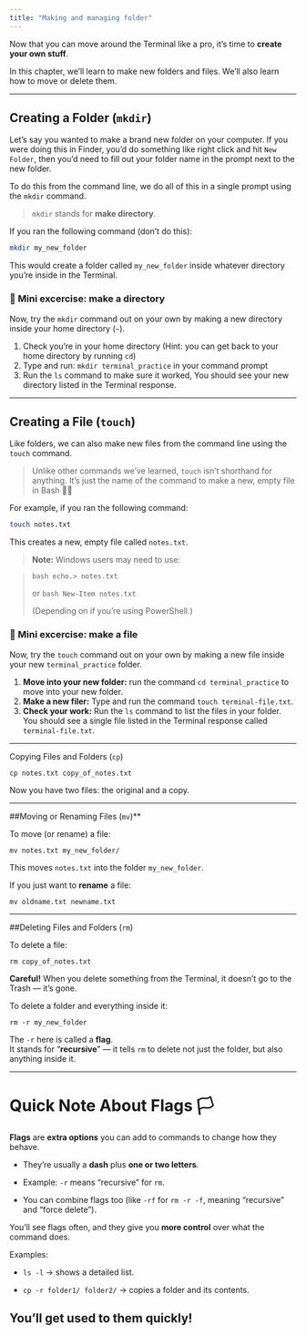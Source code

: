 ```yaml
---
title: "Making and managing folder"
---
```


Now that you can move around the Terminal like a pro, it’s time to **create your own stuff**.

In this chapter, we'll learn to make new folders and files. We'll also learn how to move or delete them.

---

## Creating a Folder (`mkdir`)

Let's say you wanted to make a brand new folder on your computer. If you were doing this in Finder, you'd do something like right click and hit `New Folder`, then you'd need to fill out your folder name in the prompt next to the new folder. 

To do this from the command line, we do all of this in a single prompt using the `mkdir` command.

>  `mkdir` stands for **make directory**.

If you ran the following command (don't do this):

``` bash 
mkdir my_new_folder
```

This would create a folder called `my_new_folder` inside whatever directory you're inside in the Terminal.

### 📝 Mini excercise: make a directory

Now, try the `mkdir` command out on your own by making a new directory inside your home directory (`~`).

1. Check you're in your home directory (Hint: you can get back to your home directory by running `cd`)
1. Type and run: `mkdir terminal_practice` in your command prompt
1. Run the `ls` command to make sure it worked, You should see your new directory listed in the Terminal response. 

---

## Creating a File (`touch`)

Like folders, we can also make new files from the command line using the `touch` command. 

> Unlike other commands we've learned, `touch` isn't shorthand for anything. It's just the name of the command to make a new, empty file in Bash 🤷‍♀️

For example, if you ran the following command:

``` bash
touch notes.txt
```

This creates a new, empty file called `notes.txt`.

> **Note:** Windows users may need to use:

> ``` bash echo.> notes.txt```
> 
> or
> ``` bash New-Item notes.txt```
> 
> (Depending on if you're using PowerShell.)

### 📝 Mini excercise: make a file

Now, try the `touch` command out on your own by making a new file inside your new `terminal_practice` folder.

1. **Move into your new folder:** run the command `cd terminal_practice` to move into your new folder.
1. **Make a new filer:** Type and run the command `touch terminal-file.txt`.
1. **Check your work:** Run the `ls` command to list the files in your folder. You should see a single file listed in the Terminal response called `terminal-file.txt`. 

---

Copying Files and Folders (`cp`)

`cp notes.txt copy_of_notes.txt`

Now you have two files: the original and a copy.

---

##Moving or Renaming Files (`mv`)**

To move (or rename) a file:

`mv notes.txt my_new_folder/`

This moves `notes.txt` into the folder `my_new_folder`.

If you just want to **rename** a file:

`mv oldname.txt newname.txt`

---

##Deleting Files and Folders (`rm`)

To delete a file:

`rm copy_of_notes.txt`

**Careful!** When you delete something from the Terminal, it doesn't go to the Trash — it's gone.

To delete a folder and everything inside it:

`rm -r my_new_folder`

The `-r` here is called a **flag**.  
It stands for "**recursive**" — it tells `rm` to delete not just the folder, but also anything inside it.

---

# Quick Note About Flags 🏳️

**Flags** are **extra options** you can add to commands to change how they behave.

- They're usually a **dash** plus **one or two letters**.
    
- Example: `-r` means "recursive" for `rm`.
    
- You can combine flags too (like `-rf` for `rm -r -f`, meaning "recursive" and "force delete").
    

You'll see flags often, and they give you **more control** over what the command does.

Examples:

- `ls -l` → shows a detailed list.
    
- `cp -r folder1/ folder2/` → copies a folder and its contents.
    

You'll get used to them quickly!
---
